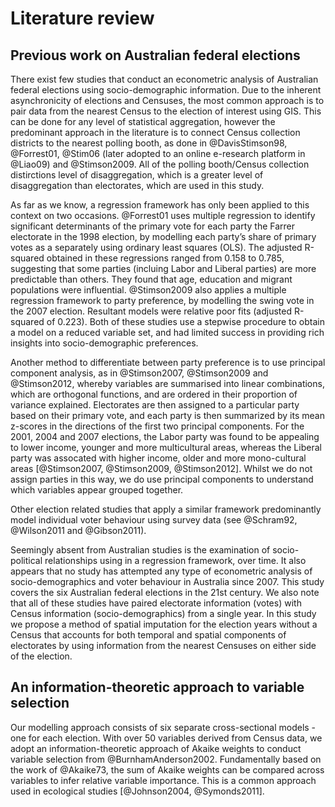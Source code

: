 # Literature review {#ch:litreview}

## Previous work on Australian federal elections

There exist few studies that conduct an econometric analysis of Australian federal elections using socio-demographic information. Due to the inherent asynchronicity of elections and Censuses, the most common approach is to pair data from the nearest Census to the election of interest using GIS. This can be done for any level of statistical aggregation, however the predominant approach in the literature is to connect Census collection districts to the nearest polling booth, as done in @DavisStimson98, @Forrest01, @Stim06 (later adopted to an online e-research platform in @Liao09) and @Stimson2009. All of the polling booth/Census collection distirctions level of  disaggregation, which is a greater level of disaggregation than electorates, which are used in this study.

As far as we know, a regression framework has only been applied to this context on two occasions. @Forrest01 uses multiple regression to identify significant determinants of the primary vote for each party the Farrer electorate in the 1998 election, by modelling each party's share of primary votes as a separately using ordinary least squares (OLS). The adjusted R-squared obtained in these regressions ranged from 0.158 to 0.785, suggesting that some parties (incluing Labor and Liberal parties) are more predictable than others. They found that age, education and migrant populations were influential. @Stimson2009 also applies a multiple regression framework to party preference, by modelling the swing vote in the 2007 election. Resultant models were relative poor fits (adjusted R-squared of 0.223). Both of these studies use a stepwise procedure to obtain a model on a reduced variable set, and had limited success in providing rich insights into socio-demographic preferences.

Another method to differentiate between party preference is to use principal component analysis, as in @Stimson2007, @Stimson2009 and @Stimson2012, whereby variables are summarised into linear combinations, which are orthogonal functions, and are ordered in their proportion of variance explained. Electorates are then assigned to a particular party based on their primary vote, and each party is then summarized by its mean z-scores in the directions of the first two principal components. For the 2001, 2004 and 2007 elections, the Labor party was found to be appealing to lower income, younger and more multicultural areas, whereas the Liberal party was assocated with higher income, older and more mono-cultural areas [@Stimson2007, @Stimson2009, @Stimson2012]. Whilst we do not assign parties in this way, we do use principal components to understand which variables appear grouped together.

Other election related studies that apply a similar framework predominantly model individual voter behaviour using survey data (see @Schram92, @Wilson2011 and @Gibson2011).

Seemingly absent from Australian studies is the examination of socio-political relationships using in a regression framework, over time. It also appears that no study has attempted any type of econometric analysis of socio-demographics and voter behaviour in Australia since 2007. This study covers the six Australian federal elections in the 21st century. We also note that all of these studies have paired electorate information (votes) with Census information (socio-demographics) from a single year. In this study we propose a method of spatial imputation for the election years without a Census that accounts for both temporal and spatial components of electorates by using information from the nearest Censuses on either side of the election.

## An information-theoretic approach to variable selection

Our modelling approach consists of six separate cross-sectional models - one for each election. With over 50 variables derived from Census data, we adopt an information-theoretic approach of Akaike weights to conduct variable selection from @BurnhamAnderson2002. Fundamentally based on the work of @Akaike73, the sum of Akaike weights can be compared across variables to infer relative variable importance. This is a common approach used in ecological studies [@Johnson2004, @Symonds2011].
